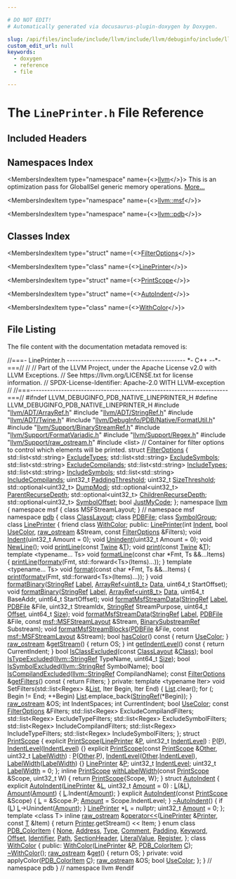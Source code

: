 ```yaml
---

# DO NOT EDIT!
# Automatically generated via docusaurus-plugin-doxygen by Doxygen.

slug: /api/files/include/include/llvm/include/llvm/debuginfo/include/llvm/debuginfo/pdb/include/llvm/debuginfo/pdb/native/lineprinter-h
custom_edit_url: null
keywords:
  - doxygen
  - reference
  - file

---
```





# The `LinePrinter.h` File Reference

<DoxygenPage pluginConfig={pluginConfig}>



## Included Headers

<IncludesList>
<IncludesListItem
  filePath="llvm/ADT/ArrayRef.h"
  permalink="/docs/api/files/include/include/llvm/include/llvm/adt/arrayref-h"
  isLocal="true" />
<IncludesListItem
  filePath="llvm/ADT/StringRef.h"
  permalink="/docs/api/files/include/include/llvm/include/llvm/adt/stringref-h"
  isLocal="true" />
<IncludesListItem
  filePath="llvm/ADT/Twine.h"
  permalink="/docs/api/files/include/include/llvm/include/llvm/adt/twine-h"
  isLocal="true" />
<IncludesListItem
  filePath="llvm/DebugInfo/PDB/Native/FormatUtil.h"
  permalink="/docs/api/files/include/include/llvm/include/llvm/debuginfo/include/llvm/debuginfo/pdb/include/llvm/debuginfo/pdb/native/formatutil-h"
  isLocal="true" />
<IncludesListItem
  filePath="llvm/Support/BinaryStreamRef.h"
  permalink="/docs/api/files/include/include/llvm/include/llvm/support/binarystreamref-h"
  isLocal="true" />
<IncludesListItem
  filePath="llvm/Support/FormatVariadic.h"
  permalink="/docs/api/files/include/include/llvm/include/llvm/support/formatvariadic-h"
  isLocal="true" />
<IncludesListItem
  filePath="llvm/Support/Regex.h"
  permalink="/docs/api/files/include/include/llvm/include/llvm/support/regex-h"
  isLocal="true" />
<IncludesListItem
  filePath="llvm/Support/raw_ostream.h"
  permalink="/docs/api/files/include/include/llvm/include/llvm/support/raw-ostream-h"
  isLocal="true" />
<IncludesListItem
  filePath="list"
  permalink=""
  isLocal="false" />
</IncludesList>

## Namespaces Index

<MembersIndex>

<MembersIndexItem
  type="namespace"
  name={<><a href="/docs/api/namespaces/llvm">llvm</a></>}>
This is an optimization pass for GlobalISel generic memory operations. <a href="/docs/api/namespaces/llvm/#details">More...</a>
</MembersIndexItem>

<MembersIndexItem
  type="namespace"
  name={<><a href="/docs/api/namespaces/llvm/msf">llvm::msf</a></>}>
</MembersIndexItem>

<MembersIndexItem
  type="namespace"
  name={<><a href="/docs/api/namespaces/llvm/pdb">llvm::pdb</a></>}>
</MembersIndexItem>

</MembersIndex>

## Classes Index

<MembersIndex>

<MembersIndexItem
  type="struct"
  name={<><a href="/docs/api/structs/filteroptions">FilterOptions</a></>}>
</MembersIndexItem>

<MembersIndexItem
  type="class"
  name={<><a href="/docs/api/classes/llvm/pdb/lineprinter">LinePrinter</a></>}>
</MembersIndexItem>

<MembersIndexItem
  type="struct"
  name={<><a href="/docs/api/structs/llvm/pdb/printscope">PrintScope</a></>}>
</MembersIndexItem>

<MembersIndexItem
  type="struct"
  name={<><a href="/docs/api/structs/llvm/pdb/autoindent">AutoIndent</a></>}>
</MembersIndexItem>

<MembersIndexItem
  type="class"
  name={<><a href="/docs/api/classes/llvm/pdb/withcolor">WithColor</a></>}>
</MembersIndexItem>

</MembersIndex>


## File Listing

The file content with the documentation metadata removed is:

<ProgramListing>

<Link id="l00001" /><CodeLine lineNumber="1"><Highlight kind="comment">//===- LinePrinter.h ------------------------------------------ &#42;- C++ --&#42;-===//</Highlight><Highlight kind="normal"></Highlight></CodeLine>
<Link id="l00002" /><CodeLine lineNumber="2"><Highlight kind="normal"></Highlight><Highlight kind="comment">//</Highlight><Highlight kind="normal"></Highlight></CodeLine>
<Link id="l00003" /><CodeLine lineNumber="3"><Highlight kind="normal"></Highlight><Highlight kind="comment">// Part of the LLVM Project, under the Apache License v2.0 with LLVM Exceptions.</Highlight><Highlight kind="normal"></Highlight></CodeLine>
<Link id="l00004" /><CodeLine lineNumber="4"><Highlight kind="normal"></Highlight><Highlight kind="comment">// See https://llvm.org/LICENSE.txt for license information.</Highlight><Highlight kind="normal"></Highlight></CodeLine>
<Link id="l00005" /><CodeLine lineNumber="5"><Highlight kind="normal"></Highlight><Highlight kind="comment">// SPDX-License-Identifier: Apache-2.0 WITH LLVM-exception</Highlight><Highlight kind="normal"></Highlight></CodeLine>
<Link id="l00006" /><CodeLine lineNumber="6"><Highlight kind="normal"></Highlight><Highlight kind="comment">//</Highlight><Highlight kind="normal"></Highlight></CodeLine>
<Link id="l00007" /><CodeLine lineNumber="7"><Highlight kind="normal"></Highlight><Highlight kind="comment">//===----------------------------------------------------------------------===//</Highlight><Highlight kind="normal"></Highlight></CodeLine>
<Link id="l00008" /><CodeLine lineNumber="8"><Highlight kind="normal"></Highlight></CodeLine>
<Link id="l00009" /><CodeLine lineNumber="9"><Highlight kind="normal"></Highlight><Highlight kind="preprocessor">#ifndef LLVM&#95;DEBUGINFO&#95;PDB&#95;NATIVE&#95;LINEPRINTER&#95;H</Highlight><Highlight kind="normal"></Highlight></CodeLine>
<Link id="l00010" /><CodeLine lineNumber="10"><Highlight kind="normal"></Highlight><Highlight kind="preprocessor">#define LLVM&#95;DEBUGINFO&#95;PDB&#95;NATIVE&#95;LINEPRINTER&#95;H</Highlight><Highlight kind="normal"></Highlight></CodeLine>
<Link id="l00011" /><CodeLine lineNumber="11"><Highlight kind="normal"></Highlight></CodeLine>
<Link id="l00012" /><CodeLine lineNumber="12"><Highlight kind="normal"></Highlight><Highlight kind="preprocessor">#include &quot;<a href="/docs/api/files/include/include/llvm/include/llvm/adt/arrayref-h">llvm/ADT/ArrayRef.h</a>&quot;</Highlight><Highlight kind="normal"></Highlight></CodeLine>
<Link id="l00013" /><CodeLine lineNumber="13"><Highlight kind="normal"></Highlight><Highlight kind="preprocessor">#include &quot;<a href="/docs/api/files/include/include/llvm/include/llvm/adt/stringref-h">llvm/ADT/StringRef.h</a>&quot;</Highlight><Highlight kind="normal"></Highlight></CodeLine>
<Link id="l00014" /><CodeLine lineNumber="14"><Highlight kind="normal"></Highlight><Highlight kind="preprocessor">#include &quot;<a href="/docs/api/files/include/include/llvm/include/llvm/adt/twine-h">llvm/ADT/Twine.h</a>&quot;</Highlight><Highlight kind="normal"></Highlight></CodeLine>
<Link id="l00015" /><CodeLine lineNumber="15"><Highlight kind="normal"></Highlight><Highlight kind="preprocessor">#include &quot;<a href="/docs/api/files/include/include/llvm/include/llvm/debuginfo/include/llvm/debuginfo/pdb/include/llvm/debuginfo/pdb/native/formatutil-h">llvm/DebugInfo/PDB/Native/FormatUtil.h</a>&quot;</Highlight><Highlight kind="normal"></Highlight></CodeLine>
<Link id="l00016" /><CodeLine lineNumber="16"><Highlight kind="normal"></Highlight><Highlight kind="preprocessor">#include &quot;<a href="/docs/api/files/include/include/llvm/include/llvm/support/binarystreamref-h">llvm/Support/BinaryStreamRef.h</a>&quot;</Highlight><Highlight kind="normal"></Highlight></CodeLine>
<Link id="l00017" /><CodeLine lineNumber="17"><Highlight kind="normal"></Highlight><Highlight kind="preprocessor">#include &quot;<a href="/docs/api/files/include/include/llvm/include/llvm/support/formatvariadic-h">llvm/Support/FormatVariadic.h</a>&quot;</Highlight><Highlight kind="normal"></Highlight></CodeLine>
<Link id="l00018" /><CodeLine lineNumber="18"><Highlight kind="normal"></Highlight><Highlight kind="preprocessor">#include &quot;<a href="/docs/api/files/include/include/llvm/include/llvm/support/regex-h">llvm/Support/Regex.h</a>&quot;</Highlight><Highlight kind="normal"></Highlight></CodeLine>
<Link id="l00019" /><CodeLine lineNumber="19"><Highlight kind="normal"></Highlight><Highlight kind="preprocessor">#include &quot;<a href="/docs/api/files/include/include/llvm/include/llvm/support/raw-ostream-h">llvm/Support/raw&#95;ostream.h</a>&quot;</Highlight><Highlight kind="normal"></Highlight></CodeLine>
<Link id="l00020" /><CodeLine lineNumber="20"><Highlight kind="normal"></Highlight></CodeLine>
<Link id="l00021" /><CodeLine lineNumber="21"><Highlight kind="normal"></Highlight><Highlight kind="preprocessor">#include &lt;list&gt;</Highlight><Highlight kind="normal"></Highlight></CodeLine>
<Link id="l00022" /><CodeLine lineNumber="22"><Highlight kind="normal"></Highlight></CodeLine>
<Link id="l00023" /><CodeLine lineNumber="23"><Highlight kind="normal"></Highlight><Highlight kind="comment">// Container for filter options to control which elements will be printed.</Highlight><Highlight kind="normal"></Highlight></CodeLine>
<Link id="l00024" /><CodeLine lineNumber="24" lineLink="/docs/api/structs/filteroptions"><Highlight kind="normal"></Highlight><Highlight kind="keyword">struct </Highlight><Highlight kind="normal"><a href="/docs/api/structs/filteroptions">FilterOptions</a> &#123;</Highlight></CodeLine>
<Link id="l00025" /><CodeLine lineNumber="25" lineLink="/docs/api/structs/filteroptions/#a77331ae29b729be80f78c0ea92cb1962"><Highlight kind="normal">  std::list&lt;std::string&gt; <a href="/docs/api/structs/filteroptions/#a77331ae29b729be80f78c0ea92cb1962">ExcludeTypes</a>;</Highlight></CodeLine>
<Link id="l00026" /><CodeLine lineNumber="26" lineLink="/docs/api/structs/filteroptions/#afc4202e97c6068b80aeac14a198d63e3"><Highlight kind="normal">  std::list&lt;std::string&gt; <a href="/docs/api/structs/filteroptions/#afc4202e97c6068b80aeac14a198d63e3">ExcludeSymbols</a>;</Highlight></CodeLine>
<Link id="l00027" /><CodeLine lineNumber="27" lineLink="/docs/api/structs/filteroptions/#a99cb9205d334dab56c010ae0c034224b"><Highlight kind="normal">  std::list&lt;std::string&gt; <a href="/docs/api/structs/filteroptions/#a99cb9205d334dab56c010ae0c034224b">ExcludeCompilands</a>;</Highlight></CodeLine>
<Link id="l00028" /><CodeLine lineNumber="28" lineLink="/docs/api/structs/filteroptions/#a3d758f06422392a7e4425fe1cd12cc4b"><Highlight kind="normal">  std::list&lt;std::string&gt; <a href="/docs/api/structs/filteroptions/#a3d758f06422392a7e4425fe1cd12cc4b">IncludeTypes</a>;</Highlight></CodeLine>
<Link id="l00029" /><CodeLine lineNumber="29" lineLink="/docs/api/structs/filteroptions/#a479617a7fa02c10b6b9ecb6ed364b838"><Highlight kind="normal">  std::list&lt;std::string&gt; <a href="/docs/api/structs/filteroptions/#a479617a7fa02c10b6b9ecb6ed364b838">IncludeSymbols</a>;</Highlight></CodeLine>
<Link id="l00030" /><CodeLine lineNumber="30" lineLink="/docs/api/structs/filteroptions/#a0b6de7de240d4d3e70960a12c605d810"><Highlight kind="normal">  std::list&lt;std::string&gt; <a href="/docs/api/structs/filteroptions/#a0b6de7de240d4d3e70960a12c605d810">IncludeCompilands</a>;</Highlight></CodeLine>
<Link id="l00031" /><CodeLine lineNumber="31" lineLink="/docs/api/structs/filteroptions/#a8a3965f0f9023796409a6ce0adbf6dd2"><Highlight kind="normal">  uint32&#95;t <a href="/docs/api/structs/filteroptions/#a8a3965f0f9023796409a6ce0adbf6dd2">PaddingThreshold</a>;</Highlight></CodeLine>
<Link id="l00032" /><CodeLine lineNumber="32" lineLink="/docs/api/structs/filteroptions/#a685eeb3316d3a8ee9a1ac0301444a1d9"><Highlight kind="normal">  uint32&#95;t <a href="/docs/api/structs/filteroptions/#a685eeb3316d3a8ee9a1ac0301444a1d9">SizeThreshold</a>;</Highlight></CodeLine>
<Link id="l00033" /><CodeLine lineNumber="33" lineLink="/docs/api/structs/filteroptions/#a2d525e3a24602744ac40a123a28ca72f"><Highlight kind="normal">  std::optional&lt;uint32&#95;t&gt; <a href="/docs/api/structs/filteroptions/#a2d525e3a24602744ac40a123a28ca72f">DumpModi</a>;</Highlight></CodeLine>
<Link id="l00034" /><CodeLine lineNumber="34" lineLink="/docs/api/structs/filteroptions/#af2ed8b6ec2567421eaf2b9051c4b9ab2"><Highlight kind="normal">  std::optional&lt;uint32&#95;t&gt; <a href="/docs/api/structs/filteroptions/#af2ed8b6ec2567421eaf2b9051c4b9ab2">ParentRecurseDepth</a>;</Highlight></CodeLine>
<Link id="l00035" /><CodeLine lineNumber="35" lineLink="/docs/api/structs/filteroptions/#a7ca4df2d62c5b0ad798ceb0e99ae6ed3"><Highlight kind="normal">  std::optional&lt;uint32&#95;t&gt; <a href="/docs/api/structs/filteroptions/#a7ca4df2d62c5b0ad798ceb0e99ae6ed3">ChildrenRecurseDepth</a>;</Highlight></CodeLine>
<Link id="l00036" /><CodeLine lineNumber="36" lineLink="/docs/api/structs/filteroptions/#a7bad0a90c6d8848417ce7cf5788fac91"><Highlight kind="normal">  std::optional&lt;uint32&#95;t&gt; <a href="/docs/api/structs/filteroptions/#a7bad0a90c6d8848417ce7cf5788fac91">SymbolOffset</a>;</Highlight></CodeLine>
<Link id="l00037" /><CodeLine lineNumber="37" lineLink="/docs/api/structs/filteroptions/#a387d33290ad25f47f6c35043314500f0"><Highlight kind="normal">  </Highlight><Highlight kind="keywordtype">bool</Highlight><Highlight kind="normal"> <a href="/docs/api/structs/filteroptions/#a387d33290ad25f47f6c35043314500f0">JustMyCode</a>;</Highlight></CodeLine>
<Link id="l00038" /><CodeLine lineNumber="38"><Highlight kind="normal">&#125;;</Highlight></CodeLine>
<Link id="l00039" /><CodeLine lineNumber="39"><Highlight kind="normal"></Highlight></CodeLine>
<Link id="l00040" /><CodeLine lineNumber="40"><Highlight kind="normal"></Highlight><Highlight kind="keyword">namespace </Highlight><Highlight kind="normal"><a href="/docs/api/namespaces/llvm">llvm</a> &#123;</Highlight></CodeLine>
<Link id="l00041" /><CodeLine lineNumber="41"><Highlight kind="normal"></Highlight><Highlight kind="keyword">namespace </Highlight><Highlight kind="normal">msf &#123;</Highlight></CodeLine>
<Link id="l00042" /><CodeLine lineNumber="42"><Highlight kind="normal"></Highlight><Highlight kind="keyword">class </Highlight><Highlight kind="normal">MSFStreamLayout;</Highlight></CodeLine>
<Link id="l00043" /><CodeLine lineNumber="43"><Highlight kind="normal">&#125; </Highlight><Highlight kind="comment">// namespace msf</Highlight><Highlight kind="normal"></Highlight></CodeLine>
<Link id="l00044" /><CodeLine lineNumber="44"><Highlight kind="normal"></Highlight><Highlight kind="keyword">namespace </Highlight><Highlight kind="normal"><a href="/docs/api/namespaces/llvm/pdb">pdb</a> &#123;</Highlight></CodeLine>
<Link id="l00045" /><CodeLine lineNumber="45"><Highlight kind="normal"></Highlight></CodeLine>
<Link id="l00046" /><CodeLine lineNumber="46"><Highlight kind="normal"></Highlight><Highlight kind="keyword">class </Highlight><Highlight kind="normal"><a href="/docs/api/classes/llvm/pdb/classlayout">ClassLayout</a>;</Highlight></CodeLine>
<Link id="l00047" /><CodeLine lineNumber="47"><Highlight kind="normal"></Highlight><Highlight kind="keyword">class </Highlight><Highlight kind="normal"><a href="/docs/api/classes/llvm/pdb/pdbfile">PDBFile</a>;</Highlight></CodeLine>
<Link id="l00048" /><CodeLine lineNumber="48"><Highlight kind="normal"></Highlight><Highlight kind="keyword">class </Highlight><Highlight kind="normal"><a href="/docs/api/classes/llvm/pdb/symbolgroup">SymbolGroup</a>;</Highlight></CodeLine>
<Link id="l00049" /><CodeLine lineNumber="49"><Highlight kind="normal"></Highlight></CodeLine>
<Link id="l00050" /><CodeLine lineNumber="50" lineLink="/docs/api/classes/llvm/pdb/lineprinter"><Highlight kind="normal"></Highlight><Highlight kind="keyword">class </Highlight><Highlight kind="normal"><a href="/docs/api/classes/llvm/pdb/lineprinter/#abe1f3d6f97dc0b1e90301a5cf1efbfa0">LinePrinter</a> &#123;</Highlight></CodeLine>
<Link id="l00051" /><CodeLine lineNumber="51" lineLink="/docs/api/classes/llvm/pdb/lineprinter/#ab020300812c61b2e8b278fc3f2b90e19"><Highlight kind="normal">  </Highlight><Highlight kind="keyword">friend</Highlight><Highlight kind="normal"> </Highlight><Highlight kind="keyword">class </Highlight><Highlight kind="normal"><a href="/docs/api/classes/llvm/pdb/lineprinter/#ab020300812c61b2e8b278fc3f2b90e19">WithColor</a>;</Highlight></CodeLine>
<Link id="l00052" /><CodeLine lineNumber="52"><Highlight kind="normal"></Highlight></CodeLine>
<Link id="l00053" /><CodeLine lineNumber="53"><Highlight kind="normal"></Highlight><Highlight kind="keyword">public</Highlight><Highlight kind="normal">:</Highlight></CodeLine>
<Link id="l00054" /><CodeLine lineNumber="54"><Highlight kind="normal">  <a href="/docs/api/classes/llvm/pdb/lineprinter/#abe1f3d6f97dc0b1e90301a5cf1efbfa0">LinePrinter</a>(</Highlight><Highlight kind="keywordtype">int</Highlight><Highlight kind="normal"> <a href="/docs/api/classes/llvm/pdb/lineprinter/#aff65b72d93ef36f0804f334f97a07cc8">Indent</a>, </Highlight><Highlight kind="keywordtype">bool</Highlight><Highlight kind="normal"> <a href="/docs/api/files/lib/lib/support/withcolor-cpp/#aa02187bd9b39a38a9d8f65edf7995c8f">UseColor</a>, <a href="/docs/api/classes/llvm/raw-ostream">raw&#95;ostream</a> &amp;Stream,</Highlight></CodeLine>
<Link id="l00055" /><CodeLine lineNumber="55"><Highlight kind="normal">              </Highlight><Highlight kind="keyword">const</Highlight><Highlight kind="normal"> <a href="/docs/api/structs/filteroptions">FilterOptions</a> &amp;Filters);</Highlight></CodeLine>
<Link id="l00056" /><CodeLine lineNumber="56"><Highlight kind="normal"></Highlight></CodeLine>
<Link id="l00057" /><CodeLine lineNumber="57"><Highlight kind="normal">  </Highlight><Highlight kind="keywordtype">void</Highlight><Highlight kind="normal"> <a href="/docs/api/classes/llvm/pdb/lineprinter/#aff65b72d93ef36f0804f334f97a07cc8">Indent</a>(uint32&#95;t Amount = 0);</Highlight></CodeLine>
<Link id="l00058" /><CodeLine lineNumber="58"><Highlight kind="normal">  </Highlight><Highlight kind="keywordtype">void</Highlight><Highlight kind="normal"> <a href="/docs/api/classes/llvm/pdb/lineprinter/#a4f169af210cc9ef09bfdbf912ff84d3f">Unindent</a>(uint32&#95;t Amount = 0);</Highlight></CodeLine>
<Link id="l00059" /><CodeLine lineNumber="59"><Highlight kind="normal">  </Highlight><Highlight kind="keywordtype">void</Highlight><Highlight kind="normal"> <a href="/docs/api/classes/llvm/pdb/lineprinter/#a52b2321c96e1591015daa0ea9caec53a">NewLine</a>();</Highlight></CodeLine>
<Link id="l00060" /><CodeLine lineNumber="60"><Highlight kind="normal"></Highlight></CodeLine>
<Link id="l00061" /><CodeLine lineNumber="61"><Highlight kind="normal">  </Highlight><Highlight kind="keywordtype">void</Highlight><Highlight kind="normal"> <a href="/docs/api/classes/llvm/pdb/lineprinter/#a2b215cbbcaae2066e937d906983ce3dd">printLine</a>(</Highlight><Highlight kind="keyword">const</Highlight><Highlight kind="normal"> <a href="/docs/api/classes/llvm/twine">Twine</a> &amp;<a href="/docs/api/files/lib/lib/target/lib/target/mips/mips16isellowering-cpp/#a0acb682b8260ab1c60b918599864e2e5">T</a>);</Highlight></CodeLine>
<Link id="l00062" /><CodeLine lineNumber="62"><Highlight kind="normal">  </Highlight><Highlight kind="keywordtype">void</Highlight><Highlight kind="normal"> <a href="/docs/api/classes/llvm/pdb/lineprinter/#a06a3f5b644b5e169772cfa7a8ec7a027">print</a>(</Highlight><Highlight kind="keyword">const</Highlight><Highlight kind="normal"> <a href="/docs/api/classes/llvm/twine">Twine</a> &amp;<a href="/docs/api/files/lib/lib/target/lib/target/mips/mips16isellowering-cpp/#a0acb682b8260ab1c60b918599864e2e5">T</a>);</Highlight></CodeLine>
<Link id="l00063" /><CodeLine lineNumber="63" lineLink="/docs/api/classes/llvm/pdb/lineprinter/#ad5b00a8bd5cb91805f8cb436a71851ce"><Highlight kind="normal">  </Highlight><Highlight kind="keyword">template</Highlight><Highlight kind="normal"> &lt;</Highlight><Highlight kind="keyword">typename</Highlight><Highlight kind="normal">... Ts&gt; </Highlight><Highlight kind="keywordtype">void</Highlight><Highlight kind="normal"> <a href="/docs/api/classes/llvm/pdb/lineprinter/#ad5b00a8bd5cb91805f8cb436a71851ce">formatLine</a>(</Highlight><Highlight kind="keyword">const</Highlight><Highlight kind="normal"> </Highlight><Highlight kind="keywordtype">char</Highlight><Highlight kind="normal"> &#42;Fmt, Ts &amp;&amp;...Items) &#123;</Highlight></CodeLine>
<Link id="l00064" /><CodeLine lineNumber="64"><Highlight kind="normal">    <a href="/docs/api/classes/llvm/pdb/lineprinter/#a2b215cbbcaae2066e937d906983ce3dd">printLine</a>(<a href="/docs/api/namespaces/llvm/#a653cce37b80c03eebe7a00520a8eabb6">formatv</a>(Fmt, std::forward&lt;Ts&gt;(Items)...));</Highlight></CodeLine>
<Link id="l00065" /><CodeLine lineNumber="65"><Highlight kind="normal">  &#125;</Highlight></CodeLine>
<Link id="l00066" /><CodeLine lineNumber="66" lineLink="/docs/api/classes/llvm/pdb/lineprinter/#a23dcb62443eb6e965c1ced9ed3741785"><Highlight kind="normal">  </Highlight><Highlight kind="keyword">template</Highlight><Highlight kind="normal"> &lt;</Highlight><Highlight kind="keyword">typename</Highlight><Highlight kind="normal">... Ts&gt; </Highlight><Highlight kind="keywordtype">void</Highlight><Highlight kind="normal"> <a href="/docs/api/classes/llvm/pdb/lineprinter/#a23dcb62443eb6e965c1ced9ed3741785">format</a>(</Highlight><Highlight kind="keyword">const</Highlight><Highlight kind="normal"> </Highlight><Highlight kind="keywordtype">char</Highlight><Highlight kind="normal"> &#42;Fmt, Ts &amp;&amp;...Items) &#123;</Highlight></CodeLine>
<Link id="l00067" /><CodeLine lineNumber="67"><Highlight kind="normal">    <a href="/docs/api/classes/llvm/pdb/lineprinter/#a06a3f5b644b5e169772cfa7a8ec7a027">print</a>(<a href="/docs/api/namespaces/llvm/#a653cce37b80c03eebe7a00520a8eabb6">formatv</a>(Fmt, std::forward&lt;Ts&gt;(Items)...));</Highlight></CodeLine>
<Link id="l00068" /><CodeLine lineNumber="68"><Highlight kind="normal">  &#125;</Highlight></CodeLine>
<Link id="l00069" /><CodeLine lineNumber="69"><Highlight kind="normal"></Highlight></CodeLine>
<Link id="l00070" /><CodeLine lineNumber="70"><Highlight kind="normal">  </Highlight><Highlight kind="keywordtype">void</Highlight><Highlight kind="normal"> <a href="/docs/api/classes/llvm/pdb/lineprinter/#adae521bf88b566975bea915d1b62a4b0">formatBinary</a>(<a href="/docs/api/classes/llvm/stringref">StringRef</a> <a href="/docs/api/namespaces/llvm/pdb/#a33e853ec74d48b1340d1d4bae772d30bab021df6aac4654c454f46c77646e745f">Label</a>, <a href="/docs/api/classes/llvm/arrayref">ArrayRef&lt;uint8&#95;t&gt;</a> <a href="/docs/api/namespaces/llvm/pdb/#a33e853ec74d48b1340d1d4bae772d30baf6068daa29dbb05a7ead1e3b5a48bbee">Data</a>,</Highlight></CodeLine>
<Link id="l00071" /><CodeLine lineNumber="71"><Highlight kind="normal">                    uint64&#95;t StartOffset);</Highlight></CodeLine>
<Link id="l00072" /><CodeLine lineNumber="72"><Highlight kind="normal">  </Highlight><Highlight kind="keywordtype">void</Highlight><Highlight kind="normal"> <a href="/docs/api/classes/llvm/pdb/lineprinter/#adae521bf88b566975bea915d1b62a4b0">formatBinary</a>(<a href="/docs/api/classes/llvm/stringref">StringRef</a> <a href="/docs/api/namespaces/llvm/pdb/#a33e853ec74d48b1340d1d4bae772d30bab021df6aac4654c454f46c77646e745f">Label</a>, <a href="/docs/api/classes/llvm/arrayref">ArrayRef&lt;uint8&#95;t&gt;</a> <a href="/docs/api/namespaces/llvm/pdb/#a33e853ec74d48b1340d1d4bae772d30baf6068daa29dbb05a7ead1e3b5a48bbee">Data</a>, uint64&#95;t BaseAddr,</Highlight></CodeLine>
<Link id="l00073" /><CodeLine lineNumber="73"><Highlight kind="normal">                    uint64&#95;t StartOffset);</Highlight></CodeLine>
<Link id="l00074" /><CodeLine lineNumber="74"><Highlight kind="normal"></Highlight></CodeLine>
<Link id="l00075" /><CodeLine lineNumber="75"><Highlight kind="normal">  </Highlight><Highlight kind="keywordtype">void</Highlight><Highlight kind="normal"> <a href="/docs/api/classes/llvm/pdb/lineprinter/#a6060a150c1da2417e904c7ce98eb1297">formatMsfStreamData</a>(<a href="/docs/api/classes/llvm/stringref">StringRef</a> <a href="/docs/api/namespaces/llvm/pdb/#a33e853ec74d48b1340d1d4bae772d30bab021df6aac4654c454f46c77646e745f">Label</a>, <a href="/docs/api/classes/llvm/pdb/pdbfile">PDBFile</a> &amp;File, uint32&#95;t StreamIdx,</Highlight></CodeLine>
<Link id="l00076" /><CodeLine lineNumber="76"><Highlight kind="normal">                           <a href="/docs/api/classes/llvm/stringref">StringRef</a> StreamPurpose, uint64&#95;t <a href="/docs/api/namespaces/llvm/pdb/#ac10322dc19a928c2dbb83ec9689dc23cadfd0a82c4bf37b1e90b690a22a20692e">Offset</a>,</Highlight></CodeLine>
<Link id="l00077" /><CodeLine lineNumber="77"><Highlight kind="normal">                           uint64&#95;t <a href="/docs/api/files/lib/lib/analysis/inlineorder-cpp/#a7ee6f0cb51c3b9056199e9a0001fe8c3a6f6cb72d544962fa333e2e34ce64f719">Size</a>);</Highlight></CodeLine>
<Link id="l00078" /><CodeLine lineNumber="78"><Highlight kind="normal">  </Highlight><Highlight kind="keywordtype">void</Highlight><Highlight kind="normal"> <a href="/docs/api/classes/llvm/pdb/lineprinter/#a6060a150c1da2417e904c7ce98eb1297">formatMsfStreamData</a>(<a href="/docs/api/classes/llvm/stringref">StringRef</a> <a href="/docs/api/namespaces/llvm/pdb/#a33e853ec74d48b1340d1d4bae772d30bab021df6aac4654c454f46c77646e745f">Label</a>, <a href="/docs/api/classes/llvm/pdb/pdbfile">PDBFile</a> &amp;File,</Highlight></CodeLine>
<Link id="l00079" /><CodeLine lineNumber="79"><Highlight kind="normal">                           </Highlight><Highlight kind="keyword">const</Highlight><Highlight kind="normal"> <a href="/docs/api/classes/llvm/msf/msfstreamlayout">msf::MSFStreamLayout</a> &amp;Stream,</Highlight></CodeLine>
<Link id="l00080" /><CodeLine lineNumber="80"><Highlight kind="normal">                           <a href="/docs/api/structs/llvm/binarysubstreamref">BinarySubstreamRef</a> Substream);</Highlight></CodeLine>
<Link id="l00081" /><CodeLine lineNumber="81"><Highlight kind="normal">  </Highlight><Highlight kind="keywordtype">void</Highlight><Highlight kind="normal"> <a href="/docs/api/classes/llvm/pdb/lineprinter/#acee6d10b60b317467fecb1028dcec0ec">formatMsfStreamBlocks</a>(<a href="/docs/api/classes/llvm/pdb/pdbfile">PDBFile</a> &amp;File, </Highlight><Highlight kind="keyword">const</Highlight><Highlight kind="normal"> <a href="/docs/api/classes/llvm/msf/msfstreamlayout">msf::MSFStreamLayout</a> &amp;Stream);</Highlight></CodeLine>
<Link id="l00082" /><CodeLine lineNumber="82"><Highlight kind="normal"></Highlight></CodeLine>
<Link id="l00083" /><CodeLine lineNumber="83" lineLink="/docs/api/classes/llvm/pdb/lineprinter/#a02c6a8bb7205b8a65beabf41c99fc544"><Highlight kind="normal">  </Highlight><Highlight kind="keywordtype">bool</Highlight><Highlight kind="normal"> <a href="/docs/api/classes/llvm/pdb/lineprinter/#a02c6a8bb7205b8a65beabf41c99fc544">hasColor</a>()</Highlight><Highlight kind="keyword"> const </Highlight><Highlight kind="normal">&#123; </Highlight><Highlight kind="keywordflow">return</Highlight><Highlight kind="normal"> <a href="/docs/api/files/lib/lib/support/withcolor-cpp/#aa02187bd9b39a38a9d8f65edf7995c8f">UseColor</a>; &#125;</Highlight></CodeLine>
<Link id="l00084" /><CodeLine lineNumber="84" lineLink="/docs/api/classes/llvm/pdb/lineprinter/#a8fb33881ea2e5f23b128117f6042c667"><Highlight kind="normal">  <a href="/docs/api/classes/llvm/raw-ostream">raw&#95;ostream</a> &amp;<a href="/docs/api/classes/llvm/pdb/lineprinter/#a8fb33881ea2e5f23b128117f6042c667">getStream</a>() &#123; </Highlight><Highlight kind="keywordflow">return</Highlight><Highlight kind="normal"> OS; &#125;</Highlight></CodeLine>
<Link id="l00085" /><CodeLine lineNumber="85" lineLink="/docs/api/classes/llvm/pdb/lineprinter/#a6bf6a0403fb0812672439a26e53c4725"><Highlight kind="normal">  </Highlight><Highlight kind="keywordtype">int</Highlight><Highlight kind="normal"> <a href="/docs/api/classes/llvm/pdb/lineprinter/#a6bf6a0403fb0812672439a26e53c4725">getIndentLevel</a>()</Highlight><Highlight kind="keyword"> const </Highlight><Highlight kind="normal">&#123; </Highlight><Highlight kind="keywordflow">return</Highlight><Highlight kind="normal"> CurrentIndent; &#125;</Highlight></CodeLine>
<Link id="l00086" /><CodeLine lineNumber="86"><Highlight kind="normal"></Highlight></CodeLine>
<Link id="l00087" /><CodeLine lineNumber="87"><Highlight kind="normal">  </Highlight><Highlight kind="keywordtype">bool</Highlight><Highlight kind="normal"> <a href="/docs/api/classes/llvm/pdb/lineprinter/#af680bb028891c0032e9f153be42c2f19">IsClassExcluded</a>(</Highlight><Highlight kind="keyword">const</Highlight><Highlight kind="normal"> <a href="/docs/api/classes/llvm/pdb/classlayout">ClassLayout</a> &amp;<a href="/docs/api/namespaces/llvm/pdb/#a2ffaff61a965c84730991ba39b8fde85a9bd81329febf6efe22788e03ddeaf0af">Class</a>);</Highlight></CodeLine>
<Link id="l00088" /><CodeLine lineNumber="88"><Highlight kind="normal">  </Highlight><Highlight kind="keywordtype">bool</Highlight><Highlight kind="normal"> <a href="/docs/api/classes/llvm/pdb/lineprinter/#ae40a6397c6bed882e028468e6b6676f9">IsTypeExcluded</a>(<a href="/docs/api/classes/llvm/stringref">llvm::StringRef</a> TypeName, uint64&#95;t <a href="/docs/api/files/lib/lib/analysis/inlineorder-cpp/#a7ee6f0cb51c3b9056199e9a0001fe8c3a6f6cb72d544962fa333e2e34ce64f719">Size</a>);</Highlight></CodeLine>
<Link id="l00089" /><CodeLine lineNumber="89"><Highlight kind="normal">  </Highlight><Highlight kind="keywordtype">bool</Highlight><Highlight kind="normal"> <a href="/docs/api/classes/llvm/pdb/lineprinter/#a71c1a77c30aa35d9e9bb74e18f7f2686">IsSymbolExcluded</a>(<a href="/docs/api/classes/llvm/stringref">llvm::StringRef</a> SymbolName);</Highlight></CodeLine>
<Link id="l00090" /><CodeLine lineNumber="90"><Highlight kind="normal">  </Highlight><Highlight kind="keywordtype">bool</Highlight><Highlight kind="normal"> <a href="/docs/api/classes/llvm/pdb/lineprinter/#afbc843e33d8d73463cb68af410a8a532">IsCompilandExcluded</a>(<a href="/docs/api/classes/llvm/stringref">llvm::StringRef</a> CompilandName);</Highlight></CodeLine>
<Link id="l00091" /><CodeLine lineNumber="91"><Highlight kind="normal"></Highlight></CodeLine>
<Link id="l00092" /><CodeLine lineNumber="92" lineLink="/docs/api/classes/llvm/pdb/lineprinter/#a2b3cf5baf33a6e110b0ab78f038bf2bb"><Highlight kind="normal">  </Highlight><Highlight kind="keyword">const</Highlight><Highlight kind="normal"> <a href="/docs/api/structs/filteroptions">FilterOptions</a> &amp;<a href="/docs/api/classes/llvm/pdb/lineprinter/#a2b3cf5baf33a6e110b0ab78f038bf2bb">getFilters</a>()</Highlight><Highlight kind="keyword"> const </Highlight><Highlight kind="normal">&#123; </Highlight><Highlight kind="keywordflow">return</Highlight><Highlight kind="normal"> Filters; &#125;</Highlight></CodeLine>
<Link id="l00093" /><CodeLine lineNumber="93"><Highlight kind="normal"></Highlight></CodeLine>
<Link id="l00094" /><CodeLine lineNumber="94"><Highlight kind="normal"></Highlight><Highlight kind="keyword">private</Highlight><Highlight kind="normal">:</Highlight></CodeLine>
<Link id="l00095" /><CodeLine lineNumber="95"><Highlight kind="normal">  </Highlight><Highlight kind="keyword">template</Highlight><Highlight kind="normal"> &lt;</Highlight><Highlight kind="keyword">typename</Highlight><Highlight kind="normal"> Iter&gt;</Highlight></CodeLine>
<Link id="l00096" /><CodeLine lineNumber="96"><Highlight kind="normal">  </Highlight><Highlight kind="keywordtype">void</Highlight><Highlight kind="normal"> SetFilters(std::list&lt;Regex&gt; &amp;<a href="/docs/api/namespaces/llvm/#acefe92adee8725ad904c7c43649790e8a4ee29ca12c7d126654bd0e5275de6135">List</a>, Iter Begin, Iter End) &#123;</Highlight></CodeLine>
<Link id="l00097" /><CodeLine lineNumber="97"><Highlight kind="normal">    <a href="/docs/api/namespaces/llvm/#acefe92adee8725ad904c7c43649790e8a4ee29ca12c7d126654bd0e5275de6135">List</a>.clear();</Highlight></CodeLine>
<Link id="l00098" /><CodeLine lineNumber="98"><Highlight kind="normal">    </Highlight><Highlight kind="keywordflow">for</Highlight><Highlight kind="normal"> (; Begin != End; ++Begin)</Highlight></CodeLine>
<Link id="l00099" /><CodeLine lineNumber="99"><Highlight kind="normal">      <a href="/docs/api/namespaces/llvm/#acefe92adee8725ad904c7c43649790e8a4ee29ca12c7d126654bd0e5275de6135">List</a>.emplace&#95;back(<a href="/docs/api/classes/llvm/stringref">StringRef</a>(&#42;Begin));</Highlight></CodeLine>
<Link id="l00100" /><CodeLine lineNumber="100"><Highlight kind="normal">  &#125;</Highlight></CodeLine>
<Link id="l00101" /><CodeLine lineNumber="101"><Highlight kind="normal"></Highlight></CodeLine>
<Link id="l00102" /><CodeLine lineNumber="102"><Highlight kind="normal">  <a href="/docs/api/classes/llvm/raw-ostream">raw&#95;ostream</a> &amp;OS;</Highlight></CodeLine>
<Link id="l00103" /><CodeLine lineNumber="103"><Highlight kind="normal">  </Highlight><Highlight kind="keywordtype">int</Highlight><Highlight kind="normal"> IndentSpaces;</Highlight></CodeLine>
<Link id="l00104" /><CodeLine lineNumber="104"><Highlight kind="normal">  </Highlight><Highlight kind="keywordtype">int</Highlight><Highlight kind="normal"> CurrentIndent;</Highlight></CodeLine>
<Link id="l00105" /><CodeLine lineNumber="105"><Highlight kind="normal">  </Highlight><Highlight kind="keywordtype">bool</Highlight><Highlight kind="normal"> <a href="/docs/api/files/lib/lib/support/withcolor-cpp/#aa02187bd9b39a38a9d8f65edf7995c8f">UseColor</a>;</Highlight></CodeLine>
<Link id="l00106" /><CodeLine lineNumber="106"><Highlight kind="normal">  </Highlight><Highlight kind="keyword">const</Highlight><Highlight kind="normal"> <a href="/docs/api/structs/filteroptions">FilterOptions</a> &amp;Filters;</Highlight></CodeLine>
<Link id="l00107" /><CodeLine lineNumber="107"><Highlight kind="normal"></Highlight></CodeLine>
<Link id="l00108" /><CodeLine lineNumber="108"><Highlight kind="normal">  std::list&lt;Regex&gt; ExcludeCompilandFilters;</Highlight></CodeLine>
<Link id="l00109" /><CodeLine lineNumber="109"><Highlight kind="normal">  std::list&lt;Regex&gt; ExcludeTypeFilters;</Highlight></CodeLine>
<Link id="l00110" /><CodeLine lineNumber="110"><Highlight kind="normal">  std::list&lt;Regex&gt; ExcludeSymbolFilters;</Highlight></CodeLine>
<Link id="l00111" /><CodeLine lineNumber="111"><Highlight kind="normal"></Highlight></CodeLine>
<Link id="l00112" /><CodeLine lineNumber="112"><Highlight kind="normal">  std::list&lt;Regex&gt; IncludeCompilandFilters;</Highlight></CodeLine>
<Link id="l00113" /><CodeLine lineNumber="113"><Highlight kind="normal">  std::list&lt;Regex&gt; IncludeTypeFilters;</Highlight></CodeLine>
<Link id="l00114" /><CodeLine lineNumber="114"><Highlight kind="normal">  std::list&lt;Regex&gt; IncludeSymbolFilters;</Highlight></CodeLine>
<Link id="l00115" /><CodeLine lineNumber="115"><Highlight kind="normal">&#125;;</Highlight></CodeLine>
<Link id="l00116" /><CodeLine lineNumber="116"><Highlight kind="normal"></Highlight></CodeLine>
<Link id="l00117" /><CodeLine lineNumber="117" lineLink="/docs/api/structs/llvm/pdb/printscope"><Highlight kind="normal"></Highlight><Highlight kind="keyword">struct </Highlight><Highlight kind="normal"><a href="/docs/api/structs/llvm/pdb/printscope/#ad9168d753a79d46fac02b37d0222faab">PrintScope</a> &#123;</Highlight></CodeLine>
<Link id="l00118" /><CodeLine lineNumber="118" lineLink="/docs/api/structs/llvm/pdb/printscope/#ad9168d753a79d46fac02b37d0222faab"><Highlight kind="normal">  </Highlight><Highlight kind="keyword">explicit</Highlight><Highlight kind="normal"> <a href="/docs/api/structs/llvm/pdb/printscope/#ad9168d753a79d46fac02b37d0222faab">PrintScope</a>(<a href="/docs/api/classes/llvm/pdb/lineprinter">LinePrinter</a> &amp;<a href="/docs/api/structs/llvm/pdb/printscope/#acb4658a4e2300a4acf73fcd3f7f5bce8">P</a>, uint32&#95;t <a href="/docs/api/structs/llvm/pdb/printscope/#a579df868ce5c725832f7b553ad8527b8">IndentLevel</a>)</Highlight></CodeLine>
<Link id="l00119" /><CodeLine lineNumber="119"><Highlight kind="normal">      : <a href="/docs/api/structs/llvm/pdb/printscope/#acb4658a4e2300a4acf73fcd3f7f5bce8">P</a>(<a href="/docs/api/structs/llvm/pdb/printscope/#acb4658a4e2300a4acf73fcd3f7f5bce8">P</a>), <a href="/docs/api/structs/llvm/pdb/printscope/#a579df868ce5c725832f7b553ad8527b8">IndentLevel</a>(<a href="/docs/api/structs/llvm/pdb/printscope/#a579df868ce5c725832f7b553ad8527b8">IndentLevel</a>) &#123;&#125;</Highlight></CodeLine>
<Link id="l00120" /><CodeLine lineNumber="120" lineLink="/docs/api/structs/llvm/pdb/printscope/#a1f5b23ced9a77c7dcaf5cf38e6c27569"><Highlight kind="normal">  </Highlight><Highlight kind="keyword">explicit</Highlight><Highlight kind="normal"> <a href="/docs/api/structs/llvm/pdb/printscope/#a1f5b23ced9a77c7dcaf5cf38e6c27569">PrintScope</a>(</Highlight><Highlight kind="keyword">const</Highlight><Highlight kind="normal"> <a href="/docs/api/structs/llvm/pdb/printscope/#ad9168d753a79d46fac02b37d0222faab">PrintScope</a> &amp;<a href="/docs/api/namespaces/llvm/#a9eb4f5b98b70ee4fab9614ed58282c1fa6311ae17c1ee52b36e68aaf4ad066387">Other</a>, uint32&#95;t <a href="/docs/api/structs/llvm/pdb/printscope/#a20f5ddf96a95992f5179ca2562a0527c">LabelWidth</a>)</Highlight></CodeLine>
<Link id="l00121" /><CodeLine lineNumber="121"><Highlight kind="normal">      : <a href="/docs/api/structs/llvm/pdb/printscope/#acb4658a4e2300a4acf73fcd3f7f5bce8">P</a>(<a href="/docs/api/namespaces/llvm/#a9eb4f5b98b70ee4fab9614ed58282c1fa6311ae17c1ee52b36e68aaf4ad066387">Other</a>.<a href="/docs/api/structs/llvm/pdb/printscope/#acb4658a4e2300a4acf73fcd3f7f5bce8">P</a>), <a href="/docs/api/structs/llvm/pdb/printscope/#a579df868ce5c725832f7b553ad8527b8">IndentLevel</a>(<a href="/docs/api/namespaces/llvm/#a9eb4f5b98b70ee4fab9614ed58282c1fa6311ae17c1ee52b36e68aaf4ad066387">Other</a>.<a href="/docs/api/structs/llvm/pdb/printscope/#a579df868ce5c725832f7b553ad8527b8">IndentLevel</a>), <a href="/docs/api/structs/llvm/pdb/printscope/#a20f5ddf96a95992f5179ca2562a0527c">LabelWidth</a>(<a href="/docs/api/structs/llvm/pdb/printscope/#a20f5ddf96a95992f5179ca2562a0527c">LabelWidth</a>) &#123;&#125;</Highlight></CodeLine>
<Link id="l00122" /><CodeLine lineNumber="122"><Highlight kind="normal"></Highlight></CodeLine>
<Link id="l00123" /><CodeLine lineNumber="123" lineLink="/docs/api/structs/llvm/pdb/printscope/#acb4658a4e2300a4acf73fcd3f7f5bce8"><Highlight kind="normal">  <a href="/docs/api/classes/llvm/pdb/lineprinter">LinePrinter</a> &amp;<a href="/docs/api/structs/llvm/pdb/printscope/#acb4658a4e2300a4acf73fcd3f7f5bce8">P</a>;</Highlight></CodeLine>
<Link id="l00124" /><CodeLine lineNumber="124" lineLink="/docs/api/structs/llvm/pdb/printscope/#a579df868ce5c725832f7b553ad8527b8"><Highlight kind="normal">  uint32&#95;t <a href="/docs/api/structs/llvm/pdb/printscope/#a579df868ce5c725832f7b553ad8527b8">IndentLevel</a>;</Highlight></CodeLine>
<Link id="l00125" /><CodeLine lineNumber="125" lineLink="/docs/api/structs/llvm/pdb/printscope/#a20f5ddf96a95992f5179ca2562a0527c"><Highlight kind="normal">  uint32&#95;t <a href="/docs/api/structs/llvm/pdb/printscope/#a20f5ddf96a95992f5179ca2562a0527c">LabelWidth</a> = 0;</Highlight></CodeLine>
<Link id="l00126" /><CodeLine lineNumber="126"><Highlight kind="normal">&#125;;</Highlight></CodeLine>
<Link id="l00127" /><CodeLine lineNumber="127"><Highlight kind="normal"></Highlight></CodeLine>
<Link id="l00128" /><CodeLine lineNumber="128" lineLink="/docs/api/namespaces/llvm/pdb/#a30e347bda0736d047e972f2173c20fbc"><Highlight kind="normal"></Highlight><Highlight kind="keyword">inline</Highlight><Highlight kind="normal"> <a href="/docs/api/structs/llvm/pdb/printscope">PrintScope</a> <a href="/docs/api/namespaces/llvm/pdb/#a30e347bda0736d047e972f2173c20fbc">withLabelWidth</a>(</Highlight><Highlight kind="keyword">const</Highlight><Highlight kind="normal"> <a href="/docs/api/structs/llvm/pdb/printscope">PrintScope</a> &amp;Scope, uint32&#95;t W) &#123;</Highlight></CodeLine>
<Link id="l00129" /><CodeLine lineNumber="129"><Highlight kind="normal">  </Highlight><Highlight kind="keywordflow">return</Highlight><Highlight kind="normal"> <a href="/docs/api/structs/llvm/pdb/printscope">PrintScope</a>&#123;Scope, W&#125;;</Highlight></CodeLine>
<Link id="l00130" /><CodeLine lineNumber="130"><Highlight kind="normal">&#125;</Highlight></CodeLine>
<Link id="l00131" /><CodeLine lineNumber="131"><Highlight kind="normal"></Highlight></CodeLine>
<Link id="l00132" /><CodeLine lineNumber="132" lineLink="/docs/api/structs/llvm/pdb/autoindent"><Highlight kind="normal"></Highlight><Highlight kind="keyword">struct </Highlight><Highlight kind="normal"><a href="/docs/api/structs/llvm/pdb/autoindent/#ac9b80694dd5deab9c24808b81fe5cfee">AutoIndent</a> &#123;</Highlight></CodeLine>
<Link id="l00133" /><CodeLine lineNumber="133" lineLink="/docs/api/structs/llvm/pdb/autoindent/#ac9b80694dd5deab9c24808b81fe5cfee"><Highlight kind="normal">  </Highlight><Highlight kind="keyword">explicit</Highlight><Highlight kind="normal"> <a href="/docs/api/structs/llvm/pdb/autoindent/#ac9b80694dd5deab9c24808b81fe5cfee">AutoIndent</a>(<a href="/docs/api/classes/llvm/pdb/lineprinter">LinePrinter</a> &amp;<a href="/docs/api/structs/llvm/pdb/autoindent/#ae9a6f2bcfd0e1f127ae023d9dc7fd8dc">L</a>, uint32&#95;t <a href="/docs/api/structs/llvm/pdb/autoindent/#a8dadaf30824c1881074c76155b8c02a7">Amount</a> = 0)</Highlight></CodeLine>
<Link id="l00134" /><CodeLine lineNumber="134"><Highlight kind="normal">      : <a href="/docs/api/structs/llvm/pdb/autoindent/#ae9a6f2bcfd0e1f127ae023d9dc7fd8dc">L</a>(&amp;<a href="/docs/api/structs/llvm/pdb/autoindent/#ae9a6f2bcfd0e1f127ae023d9dc7fd8dc">L</a>), <a href="/docs/api/structs/llvm/pdb/autoindent/#a8dadaf30824c1881074c76155b8c02a7">Amount</a>(<a href="/docs/api/structs/llvm/pdb/autoindent/#a8dadaf30824c1881074c76155b8c02a7">Amount</a>) &#123;</Highlight></CodeLine>
<Link id="l00135" /><CodeLine lineNumber="135"><Highlight kind="normal">    <a href="/docs/api/structs/llvm/pdb/autoindent/#ae9a6f2bcfd0e1f127ae023d9dc7fd8dc">L</a>.Indent(<a href="/docs/api/structs/llvm/pdb/autoindent/#a8dadaf30824c1881074c76155b8c02a7">Amount</a>);</Highlight></CodeLine>
<Link id="l00136" /><CodeLine lineNumber="136"><Highlight kind="normal">  &#125;</Highlight></CodeLine>
<Link id="l00137" /><CodeLine lineNumber="137" lineLink="/docs/api/structs/llvm/pdb/autoindent/#a4d2a05c8e0cd71c366e42db26ba6e877"><Highlight kind="normal">  </Highlight><Highlight kind="keyword">explicit</Highlight><Highlight kind="normal"> <a href="/docs/api/structs/llvm/pdb/autoindent/#a4d2a05c8e0cd71c366e42db26ba6e877">AutoIndent</a>(</Highlight><Highlight kind="keyword">const</Highlight><Highlight kind="normal"> <a href="/docs/api/structs/llvm/pdb/printscope">PrintScope</a> &amp;Scope) &#123;</Highlight></CodeLine>
<Link id="l00138" /><CodeLine lineNumber="138"><Highlight kind="normal">    <a href="/docs/api/structs/llvm/pdb/autoindent/#ae9a6f2bcfd0e1f127ae023d9dc7fd8dc">L</a> = &amp;Scope.P;</Highlight></CodeLine>
<Link id="l00139" /><CodeLine lineNumber="139"><Highlight kind="normal">    <a href="/docs/api/structs/llvm/pdb/autoindent/#a8dadaf30824c1881074c76155b8c02a7">Amount</a> = Scope.IndentLevel;</Highlight></CodeLine>
<Link id="l00140" /><CodeLine lineNumber="140"><Highlight kind="normal">  &#125;</Highlight></CodeLine>
<Link id="l00141" /><CodeLine lineNumber="141" lineLink="/docs/api/structs/llvm/pdb/autoindent/#a73a83b65c78c8423d3c5a99aa8271396"><Highlight kind="normal">  <a href="/docs/api/structs/llvm/pdb/autoindent/#a73a83b65c78c8423d3c5a99aa8271396">~AutoIndent</a>() &#123;</Highlight></CodeLine>
<Link id="l00142" /><CodeLine lineNumber="142"><Highlight kind="normal">    </Highlight><Highlight kind="keywordflow">if</Highlight><Highlight kind="normal"> (<a href="/docs/api/structs/llvm/pdb/autoindent/#ae9a6f2bcfd0e1f127ae023d9dc7fd8dc">L</a>)</Highlight></CodeLine>
<Link id="l00143" /><CodeLine lineNumber="143"><Highlight kind="normal">      <a href="/docs/api/structs/llvm/pdb/autoindent/#ae9a6f2bcfd0e1f127ae023d9dc7fd8dc">L</a>-&gt;Unindent(<a href="/docs/api/structs/llvm/pdb/autoindent/#a8dadaf30824c1881074c76155b8c02a7">Amount</a>);</Highlight></CodeLine>
<Link id="l00144" /><CodeLine lineNumber="144"><Highlight kind="normal">  &#125;</Highlight></CodeLine>
<Link id="l00145" /><CodeLine lineNumber="145"><Highlight kind="normal"></Highlight></CodeLine>
<Link id="l00146" /><CodeLine lineNumber="146" lineLink="/docs/api/structs/llvm/pdb/autoindent/#ae9a6f2bcfd0e1f127ae023d9dc7fd8dc"><Highlight kind="normal">  <a href="/docs/api/classes/llvm/pdb/lineprinter">LinePrinter</a> &#42;<a href="/docs/api/structs/llvm/pdb/autoindent/#ae9a6f2bcfd0e1f127ae023d9dc7fd8dc">L</a> = </Highlight><Highlight kind="keyword">nullptr</Highlight><Highlight kind="normal">;</Highlight></CodeLine>
<Link id="l00147" /><CodeLine lineNumber="147" lineLink="/docs/api/structs/llvm/pdb/autoindent/#a8dadaf30824c1881074c76155b8c02a7"><Highlight kind="normal">  uint32&#95;t <a href="/docs/api/structs/llvm/pdb/autoindent/#a8dadaf30824c1881074c76155b8c02a7">Amount</a> = 0;</Highlight></CodeLine>
<Link id="l00148" /><CodeLine lineNumber="148"><Highlight kind="normal">&#125;;</Highlight></CodeLine>
<Link id="l00149" /><CodeLine lineNumber="149"><Highlight kind="normal"></Highlight></CodeLine>
<Link id="l00150" /><CodeLine lineNumber="150"><Highlight kind="normal"></Highlight><Highlight kind="keyword">template</Highlight><Highlight kind="normal"> &lt;</Highlight><Highlight kind="keyword">class</Highlight><Highlight kind="normal"> T&gt;</Highlight></CodeLine>
<Link id="l00151" /><CodeLine lineNumber="151" lineLink="/docs/api/namespaces/llvm/pdb/#a65a4bfcd0f7b8f67d9fa6e835a0a49e7"><Highlight kind="normal"></Highlight><Highlight kind="keyword">inline</Highlight><Highlight kind="normal"> <a href="/docs/api/classes/llvm/raw-ostream">raw&#95;ostream</a> &amp;<a href="/docs/api/namespaces/llvm/pdb/#a65a4bfcd0f7b8f67d9fa6e835a0a49e7">operator&lt;&lt;</a>(<a href="/docs/api/classes/llvm/pdb/lineprinter">LinePrinter</a> &amp;<a href="/docs/api/files/lib/lib/target/lib/target/directx/dxilprettyprinter-cpp/#aa60cf1897c36e79b878a6f3c6300cfba">Printer</a>, </Highlight><Highlight kind="keyword">const</Highlight><Highlight kind="normal"> <a href="/docs/api/files/lib/lib/target/lib/target/mips/mips16isellowering-cpp/#a0acb682b8260ab1c60b918599864e2e5">T</a> &amp;Item) &#123;</Highlight></CodeLine>
<Link id="l00152" /><CodeLine lineNumber="152"><Highlight kind="normal">  </Highlight><Highlight kind="keywordflow">return</Highlight><Highlight kind="normal"> <a href="/docs/api/files/lib/lib/target/lib/target/directx/dxilprettyprinter-cpp/#aa60cf1897c36e79b878a6f3c6300cfba">Printer</a>.getStream() &lt;&lt; Item;</Highlight></CodeLine>
<Link id="l00153" /><CodeLine lineNumber="153"><Highlight kind="normal">&#125;</Highlight></CodeLine>
<Link id="l00154" /><CodeLine lineNumber="154"><Highlight kind="normal"></Highlight></CodeLine>
<Link id="l00155" /><CodeLine lineNumber="155" lineLink="/docs/api/namespaces/llvm/pdb/#ac10322dc19a928c2dbb83ec9689dc23c"><Highlight kind="normal"></Highlight><Highlight kind="keyword">enum class</Highlight><Highlight kind="normal"> <a href="/docs/api/namespaces/llvm/pdb/#ac10322dc19a928c2dbb83ec9689dc23c">PDB&#95;ColorItem</a> &#123;</Highlight></CodeLine>
<Link id="l00156" /><CodeLine lineNumber="156" lineLink="/docs/api/namespaces/llvm/pdb/#ac10322dc19a928c2dbb83ec9689dc23ca6adf97f83acf6453d4a6a4b1070f3754"><Highlight kind="normal">  <a href="/docs/api/namespaces/llvm/pdb/#a952cb7401a07c49e2879fbfc92f0dc2ca6adf97f83acf6453d4a6a4b1070f3754">None</a>,</Highlight></CodeLine>
<Link id="l00157" /><CodeLine lineNumber="157" lineLink="/docs/api/namespaces/llvm/pdb/#ac10322dc19a928c2dbb83ec9689dc23cadd7bf230fde8d4836917806aff6a6b27"><Highlight kind="normal">  <a href="/docs/api/namespaces/llvm/pdb/#ac10322dc19a928c2dbb83ec9689dc23cadd7bf230fde8d4836917806aff6a6b27">Address</a>,</Highlight></CodeLine>
<Link id="l00158" /><CodeLine lineNumber="158" lineLink="/docs/api/namespaces/llvm/pdb/#ac10322dc19a928c2dbb83ec9689dc23caa1fa27779242b4902f7ae3bdd5c6d508"><Highlight kind="normal">  <a href="/docs/api/namespaces/llvm/pdb/#a952cb7401a07c49e2879fbfc92f0dc2caa1fa27779242b4902f7ae3bdd5c6d508">Type</a>,</Highlight></CodeLine>
<Link id="l00159" /><CodeLine lineNumber="159" lineLink="/docs/api/namespaces/llvm/pdb/#ac10322dc19a928c2dbb83ec9689dc23ca0be8406951cdfda82f00f79328cf4efc"><Highlight kind="normal">  <a href="/docs/api/namespaces/llvm/pdb/#ac10322dc19a928c2dbb83ec9689dc23ca0be8406951cdfda82f00f79328cf4efc">Comment</a>,</Highlight></CodeLine>
<Link id="l00160" /><CodeLine lineNumber="160" lineLink="/docs/api/namespaces/llvm/pdb/#ac10322dc19a928c2dbb83ec9689dc23caa10443964156b9e87c95e74c8f9baf15"><Highlight kind="normal">  <a href="/docs/api/namespaces/llvm/pdb/#ac10322dc19a928c2dbb83ec9689dc23caa10443964156b9e87c95e74c8f9baf15">Padding</a>,</Highlight></CodeLine>
<Link id="l00161" /><CodeLine lineNumber="161" lineLink="/docs/api/namespaces/llvm/pdb/#ac10322dc19a928c2dbb83ec9689dc23ca220f3d3750583b9db48568a0b5b9a5f1"><Highlight kind="normal">  <a href="/docs/api/namespaces/llvm/pdb/#ac10322dc19a928c2dbb83ec9689dc23ca220f3d3750583b9db48568a0b5b9a5f1">Keyword</a>,</Highlight></CodeLine>
<Link id="l00162" /><CodeLine lineNumber="162" lineLink="/docs/api/namespaces/llvm/pdb/#ac10322dc19a928c2dbb83ec9689dc23cadfd0a82c4bf37b1e90b690a22a20692e"><Highlight kind="normal">  <a href="/docs/api/namespaces/llvm/pdb/#ac10322dc19a928c2dbb83ec9689dc23cadfd0a82c4bf37b1e90b690a22a20692e">Offset</a>,</Highlight></CodeLine>
<Link id="l00163" /><CodeLine lineNumber="163" lineLink="/docs/api/namespaces/llvm/pdb/#ac10322dc19a928c2dbb83ec9689dc23ca29ee5d1ebcc033234938a5234f1f2075"><Highlight kind="normal">  <a href="/docs/api/namespaces/llvm/pdb/#ac10322dc19a928c2dbb83ec9689dc23ca29ee5d1ebcc033234938a5234f1f2075">Identifier</a>,</Highlight></CodeLine>
<Link id="l00164" /><CodeLine lineNumber="164" lineLink="/docs/api/namespaces/llvm/pdb/#ac10322dc19a928c2dbb83ec9689dc23caac70412e939d72a9234cdebb1af5867b"><Highlight kind="normal">  <a href="/docs/api/namespaces/llvm/pdb/#ac10322dc19a928c2dbb83ec9689dc23caac70412e939d72a9234cdebb1af5867b">Path</a>,</Highlight></CodeLine>
<Link id="l00165" /><CodeLine lineNumber="165" lineLink="/docs/api/namespaces/llvm/pdb/#ac10322dc19a928c2dbb83ec9689dc23cad7000cab80380735f75d8b3f4f0a5667"><Highlight kind="normal">  <a href="/docs/api/namespaces/llvm/pdb/#ac10322dc19a928c2dbb83ec9689dc23cad7000cab80380735f75d8b3f4f0a5667">SectionHeader</a>,</Highlight></CodeLine>
<Link id="l00166" /><CodeLine lineNumber="166" lineLink="/docs/api/namespaces/llvm/pdb/#ac10322dc19a928c2dbb83ec9689dc23caccbc506300b99c8406b8cfd12ce5b3a6"><Highlight kind="normal">  <a href="/docs/api/namespaces/llvm/pdb/#ac10322dc19a928c2dbb83ec9689dc23caccbc506300b99c8406b8cfd12ce5b3a6">LiteralValue</a>,</Highlight></CodeLine>
<Link id="l00167" /><CodeLine lineNumber="167" lineLink="/docs/api/namespaces/llvm/pdb/#ac10322dc19a928c2dbb83ec9689dc23ca0ba7583639a274c434bbe6ef797115a4"><Highlight kind="normal">  <a href="/docs/api/namespaces/llvm/pdb/#ac10322dc19a928c2dbb83ec9689dc23ca0ba7583639a274c434bbe6ef797115a4">Register</a>,</Highlight></CodeLine>
<Link id="l00168" /><CodeLine lineNumber="168"><Highlight kind="normal">&#125;;</Highlight></CodeLine>
<Link id="l00169" /><CodeLine lineNumber="169"><Highlight kind="normal"></Highlight></CodeLine>
<Link id="l00170" /><CodeLine lineNumber="170" lineLink="/docs/api/classes/llvm/pdb/withcolor"><Highlight kind="normal"></Highlight><Highlight kind="keyword">class </Highlight><Highlight kind="normal"><a href="/docs/api/classes/llvm/pdb/withcolor/#a914c0ebec91116a004f9b9ff6bfb02bf">WithColor</a> &#123;</Highlight></CodeLine>
<Link id="l00171" /><CodeLine lineNumber="171"><Highlight kind="normal"></Highlight><Highlight kind="keyword">public</Highlight><Highlight kind="normal">:</Highlight></CodeLine>
<Link id="l00172" /><CodeLine lineNumber="172"><Highlight kind="normal">  <a href="/docs/api/classes/llvm/pdb/withcolor/#a914c0ebec91116a004f9b9ff6bfb02bf">WithColor</a>(<a href="/docs/api/classes/llvm/pdb/lineprinter">LinePrinter</a> &amp;<a href="/docs/api/files/lib/lib/option/option-cpp/#a04665169063c8ca1f2ea96c27fc7c2b2">P</a>, <a href="/docs/api/namespaces/llvm/pdb/#ac10322dc19a928c2dbb83ec9689dc23c">PDB&#95;ColorItem</a> <a href="/docs/api/namespaces/llvm/callingconv/#ac6aa1387c4375260e2468eb5a77fdb4cafd841a49aec1539bc88abc8ff9e170fb">C</a>);</Highlight></CodeLine>
<Link id="l00173" /><CodeLine lineNumber="173"><Highlight kind="normal">  <a href="/docs/api/classes/llvm/pdb/withcolor/#a3eb6bded04ddbc54bd7b5b8ff6c827fe">~WithColor</a>();</Highlight></CodeLine>
<Link id="l00174" /><CodeLine lineNumber="174"><Highlight kind="normal"></Highlight></CodeLine>
<Link id="l00175" /><CodeLine lineNumber="175" lineLink="/docs/api/classes/llvm/pdb/withcolor/#a4815662c066a5b43a1f217a6886120ea"><Highlight kind="normal">  <a href="/docs/api/classes/llvm/raw-ostream">raw&#95;ostream</a> &amp;<a href="/docs/api/classes/llvm/pdb/withcolor/#a4815662c066a5b43a1f217a6886120ea">get</a>() &#123; </Highlight><Highlight kind="keywordflow">return</Highlight><Highlight kind="normal"> OS; &#125;</Highlight></CodeLine>
<Link id="l00176" /><CodeLine lineNumber="176"><Highlight kind="normal"></Highlight></CodeLine>
<Link id="l00177" /><CodeLine lineNumber="177"><Highlight kind="normal"></Highlight><Highlight kind="keyword">private</Highlight><Highlight kind="normal">:</Highlight></CodeLine>
<Link id="l00178" /><CodeLine lineNumber="178"><Highlight kind="normal">  </Highlight><Highlight kind="keywordtype">void</Highlight><Highlight kind="normal"> applyColor(<a href="/docs/api/namespaces/llvm/pdb/#ac10322dc19a928c2dbb83ec9689dc23c">PDB&#95;ColorItem</a> <a href="/docs/api/namespaces/llvm/callingconv/#ac6aa1387c4375260e2468eb5a77fdb4cafd841a49aec1539bc88abc8ff9e170fb">C</a>);</Highlight></CodeLine>
<Link id="l00179" /><CodeLine lineNumber="179"><Highlight kind="normal">  <a href="/docs/api/classes/llvm/raw-ostream">raw&#95;ostream</a> &amp;OS;</Highlight></CodeLine>
<Link id="l00180" /><CodeLine lineNumber="180"><Highlight kind="normal">  </Highlight><Highlight kind="keywordtype">bool</Highlight><Highlight kind="normal"> <a href="/docs/api/files/lib/lib/support/withcolor-cpp/#aa02187bd9b39a38a9d8f65edf7995c8f">UseColor</a>;</Highlight></CodeLine>
<Link id="l00181" /><CodeLine lineNumber="181"><Highlight kind="normal">&#125;;</Highlight></CodeLine>
<Link id="l00182" /><CodeLine lineNumber="182"><Highlight kind="normal">&#125; </Highlight><Highlight kind="comment">// namespace pdb</Highlight><Highlight kind="normal"></Highlight></CodeLine>
<Link id="l00183" /><CodeLine lineNumber="183"><Highlight kind="normal">&#125; </Highlight><Highlight kind="comment">// namespace llvm</Highlight><Highlight kind="normal"></Highlight></CodeLine>
<Link id="l00184" /><CodeLine lineNumber="184"><Highlight kind="normal"></Highlight></CodeLine>
<Link id="l00185" /><CodeLine lineNumber="185"><Highlight kind="normal"></Highlight><Highlight kind="preprocessor">#endif</Highlight></CodeLine>

</ProgramListing>

</DoxygenPage>
